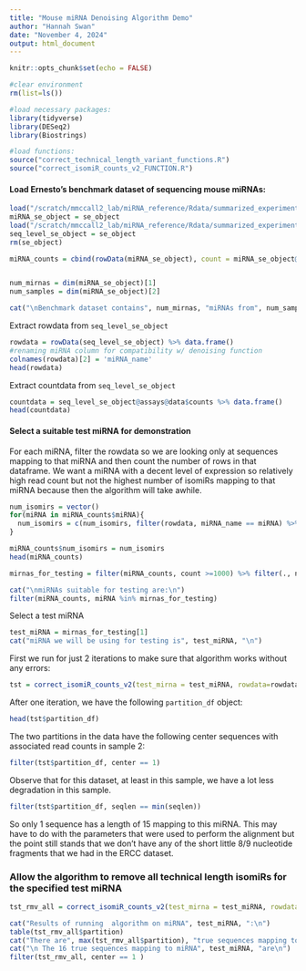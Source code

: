 ```yaml
---
title: "Mouse miRNA Denoising Algorithm Demo"
author: "Hannah Swan"
date: "November 4, 2024"
output: html_document
---
```


```r
knitr::opts_chunk$set(echo = FALSE)
```

```r
#clear environment
rm(list=ls())

```

```r
#load necessary packages:
library(tidyverse)
library(DESeq2)
library(Biostrings)

#load functions:
source("correct_technical_length_variant_functions.R")
source("correct_isomiR_counts_v2_FUNCTION.R")
```

#### Load Ernesto's benchmark dataset of sequencing mouse miRNAs:
```r
load("/scratch/mmccall2_lab/miRNA_reference/Rdata/summarized_experiment_miRNA.RData")
miRNA_se_object = se_object
load("/scratch/mmccall2_lab/miRNA_reference/Rdata/summarized_experiment_isomiR.RData")
seq_level_se_object = se_object
rm(se_object)

miRNA_counts = cbind(rowData(miRNA_se_object), count = miRNA_se_object@assays@data$counts[,"1L"]) %>% data.frame()


num_mirnas = dim(miRNA_se_object)[1]
num_samples = dim(miRNA_se_object)[2]

cat("\nBenchmark dataset contains", num_mirnas, "miRNAs from", num_samples, "samples.\n")

```

Extract rowdata from `seq_level_se_object`
```r
rowdata = rowData(seq_level_se_object) %>% data.frame()
#renaming miRNA column for compatibility w/ denoising function 
colnames(rowdata)[2] = 'miRNA_name'
head(rowdata)
```

Extract countdata from `seq_level_se_object`
```r
countdata = seq_level_se_object@assays@data$counts %>% data.frame()
head(countdata)

```

#### Select a suitable test miRNA for demonstration 
For each miRNA, filter the rowdata so we are looking only at sequences mapping to that miRNA and then count the number of rows in that dataframe. We want a miRNA with a decent level of expression so relatively high read count but not the highest number of isomiRs mapping to that miRNA because then the algorithm will take awhile. 
```r
num_isomirs = vector()
for(miRNA in miRNA_counts$miRNA){
  num_isomirs = c(num_isomirs, filter(rowdata, miRNA_name == miRNA) %>% nrow())
}

miRNA_counts$num_isomirs = num_isomirs
head(miRNA_counts)

mirnas_for_testing = filter(miRNA_counts, count >=1000) %>% filter(., num_isomirs < 1000) %>% select(., miRNA) %>% unlist()

cat("\nmiRNAs suitable for testing are:\n")
filter(miRNA_counts, miRNA %in% mirnas_for_testing)


```

Select a test miRNA
```r
test_miRNA = mirnas_for_testing[1]
cat("miRNA we will be using for testing is", test_miRNA, "\n")
```

First we run for just 2 iterations to make sure that algorithm works without any errors:
```r
tst = correct_isomiR_counts_v2(test_mirna = test_miRNA, rowdata=rowdata, countdata=countdata, sample_idx = 2, max_iterations = 2, OMEGA_A = 0.05)
```

After one iteration, we have the following `partition_df` object:
```r
head(tst$partition_df)
```

The two partitions in the data have the following center sequences with associated read counts in sample 2:
```r
filter(tst$partition_df, center == 1)
```

Observe that for this dataset, at least in this sample, we have a lot less degradation in this sample. 
```r
filter(tst$partition_df, seqlen == min(seqlen))
```

So only 1 sequence has a length of  15 mapping to this miRNA. This may have to do with the parameters that were used to perform the alignment but the point still stands that we don't have any of the short little 8/9  nucleotide fragments that we had in the ERCC dataset. 

### Allow the algorithm to remove all technical length isomiRs for the specified test miRNA
```r
tst_rmv_all = correct_isomiR_counts_v2(test_mirna = test_miRNA, rowdata=rowdata, countdata=countdata, sample_idx=2, max_iterations = 20, OMEGA_A=0.05)
```


```r
cat("Results of running  algorithm on miRNA", test_miRNA, ":\n")
table(tst_rmv_all$partition)
cat("There are", max(tst_rmv_all$partition), "true sequences mapping to miRNA",  test_miRNA, "in this sample. \n")
cat("\n The 16 true sequences mapping to miRNA", test_miRNA, "are\n")
filter(tst_rmv_all, center == 1 )
```